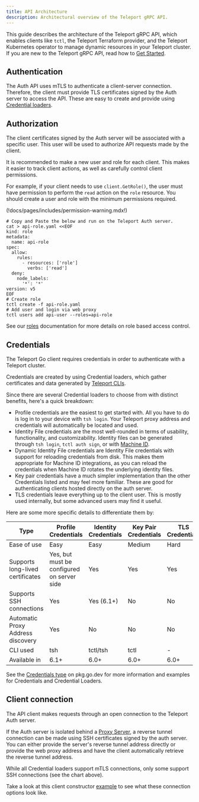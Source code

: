 ```yaml
---
title: API Architecture
description: Architectural overview of the Teleport gRPC API.
---
```


This guide describes the architecture of the Teleport gRPC API, which enables
clients like `tctl`, the Teleport Terraform provider, and the Teleport
Kubernetes operator to manage dynamic resources in your Teleport cluster. If you
are new to the Teleport gRPC API, read how to [Get
Started](../../admin-guides/api/getting-started.mdx).

## Authentication

The Auth API uses mTLS to authenticate a client-server connection. Therefore, the client must provide
TLS certificates signed by the Auth server to access the API. These are easy to create and provide using
[Credential loaders](#credentials).

## Authorization

The client certificates signed by the Auth server will be associated with a specific user. This user will
be used to authorize API requests made by the client.

It is recommended to make a new user and role for each client. This makes it easier to track client actions,
as well as carefully control client permissions.

For example, if your client needs to use `client.GetRole()`, the user must have permission to perform the `read`
action on the `role` resource. You should create a user and role with the minimum permissions required.

(!docs/pages/includes/permission-warning.mdx!)

```code
# Copy and Paste the below and run on the Teleport Auth server.
cat > api-role.yaml <<EOF
kind: role
metadata:
  name: api-role
spec:
  allow:
    rules:
      - resources: ['role']
        verbs: ['read']
  deny:
    node_labels:
      '*': '*'
version: v5
EOF
# Create role
tctl create -f api-role.yaml
# Add user and login via web proxy
tctl users add api-user --roles=api-role
```

See our [roles](../access-controls/roles.mdx) documentation for more details
on role based access control.

## Credentials

The Teleport Go client requires credentials in order to authenticate with a
Teleport cluster.

Credentials are created by using Credential loaders, which gather certificates
and data generated by [Teleport CLIs](../cli/cli.mdx).

Since there are several Credential loaders to choose from with distinct
benefits, here's a quick breakdown:

 - Profile credentials are the easiest to get started with. All you have to do
   is log in to your device with `tsh login`. Your Teleport proxy address and
   credentials will automatically be located and used.
 - Identity File credentials are the most well-rounded in terms of usability,
   functionality, and customizability. Identity files can be generated through
   `tsh login`, `tctl auth sign`, or with
   [Machine ID](../../enroll-resources/machine-id/introduction.mdx).
 - Dynamic Identity File credentials are Identity File credentials with support for
   reloading credentials from disk. This makes them appropriate for Machine ID
   integrations, as you can reload the credentials when Machine ID rotates the
   underlying identity files.
 - Key pair credentials have a much simpler implementation than the other
   Credentials listed and may feel more familiar. These are good for
   authenticating clients hosted directly on the auth server.
 - TLS credentials leave everything up to the client user. This is mostly used
   internally, but some advanced users may find it useful.

Here are some more specific details to differentiate them by:

| Type | Profile Credentials | Identity Credentials | Key Pair Credentials | TLS Credentials |
| - | - | - | - | - |
| Ease of use | Easy | Easy | Medium | Hard |
| Supports long-lived certificates | Yes, but must be configured on server side | Yes | Yes | Yes |
| Supports SSH connections | Yes | Yes (6.1+) | No | No |
| Automatic Proxy Address discovery | Yes | No | No | No |
| CLI used | tsh | tctl/tsh | tctl | - |
| Available in | 6.1+ | 6.0+ | 6.0+ | 6.0+ |

See the [Credentials type](https://pkg.go.dev/github.com/gravitational/teleport/api/client#Credentials)
on pkg.go.dev for more information and examples for Credentials and Credential Loaders.

## Client connection

The API client makes requests through an open connection to the Teleport Auth server.

If the Auth server is isolated behind a
[Proxy Server](../architecture/proxy.mdx), a reverse tunnel connection can be
made using SSH certificates signed by the auth server. You can either provide
the server's reverse tunnel address directly or provide the web proxy address
and have the client automatically retrieve the reverse tunnel address.

<Admonition type="note">
  While all Credential loaders support mTLS connections, only some support SSH connections (see the chart above).
</Admonition>

Take a look at this client constructor
[example](https://pkg.go.dev/github.com/gravitational/teleport/api/client#example-New)
to see what these connection options look like.
